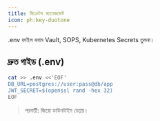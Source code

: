```yaml
---
title: সিক্রেটস ম্যানেজমেন্ট
icon: ph:key-duotone
---
```


.env ফাইল বনাম Vault, SOPS, Kubernetes Secrets তুলনা।

## দ্রুত গাইড (.env)
```bash
cat >> .env <<'EOF'
DB_URL=postgres://user:pass@db/app
JWT_SECRET=$(openssl rand -hex 32)
EOF
```

> পরবর্তী: জিরো ডাউনটাইম ডেপ্লয়।
